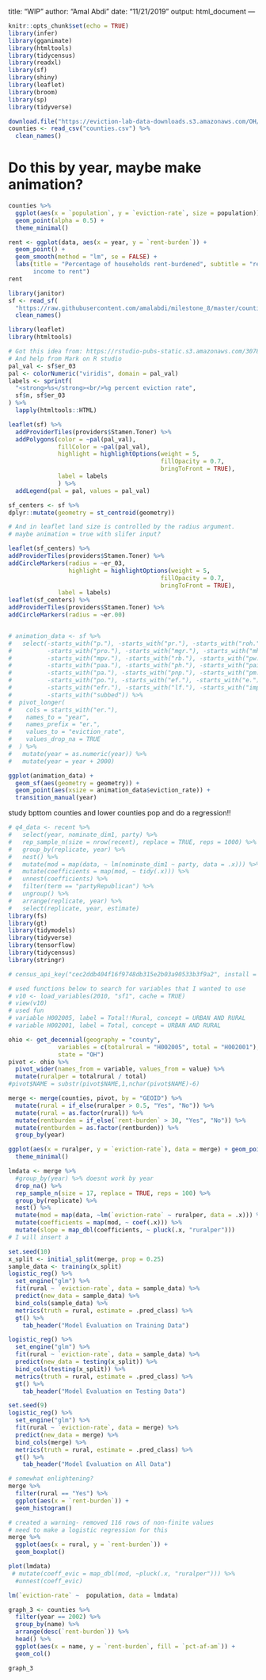 title: "WIP"
author: "Amal Abdi"
date: "11/21/2019"
output: html_document
---

```r
knitr::opts_chunk$set(echo = TRUE)
library(infer)
library(gganimate)
library(htmltools)
library(tidycensus)
library(readxl)
library(sf)
library(shiny)
library(leaflet)
library(broom)
library(sp)
library(tidyverse)
```

```r
download.file("https://eviction-lab-data-downloads.s3.amazonaws.com/OH/counties.csv", "counties.csv")
counties <- read_csv("counties.csv") %>% 
  clean_names()
```
# Do this by year, maybe make animation?

```r
counties %>% 
  ggplot(aes(x = `population`, y = `eviction-rate`, size = population))+
  geom_point(alpha = 0.5) +
  theme_minimal()
```





```r
rent <- ggplot(data, aes(x = year, y = `rent-burden`)) +
  geom_point() +
  geom_smooth(method = "lm", se = FALSE) +
  labs(title = "Percentage of households rent-burdened", subtitle = "rent-burdened = paying > 30% of
       income to rent")
rent
```


```r
library(janitor)
sf <- read_sf(
  "https://raw.githubusercontent.com/amalabdi/milestone_8/master/counties.geojson") %>% 
  clean_names()

```

```r
library(leaflet)
library(htmltools)

# Got this idea from: https://rstudio-pubs-static.s3.amazonaws.com/307862_b8c8460272dc4a2a9023d033d5f3ec34.html
# And help from Mark on R studio
pal_val <- sf$er_03
pal <- colorNumeric("viridis", domain = pal_val)
labels <- sprintf(
  "<strong>%s</strong><br/>%g percent eviction rate",
  sf$n, sf$er_03
) %>% 
  lapply(htmltools::HTML)

leaflet(sf) %>%
  addProviderTiles(providers$Stamen.Toner) %>%
  addPolygons(color = ~pal(pal_val),
              fillColor = ~pal(pal_val),
              highlight = highlightOptions(weight = 5,
                                           fillOpacity = 0.7,
                                           bringToFront = TRUE),
              label = labels
              ) %>% 
  addLegend(pal = pal, values = pal_val)

sf_centers <- sf %>%
dplyr::mutate(geometry = st_centroid(geometry))

# And in leaflet land size is controlled by the radius argument.
# maybe animation = true with slifer input?

leaflet(sf_centers) %>%
addProviderTiles(providers$Stamen.Toner) %>%
addCircleMarkers(radius = ~er_03,
                 highlight = highlightOptions(weight = 5,
                                           fillOpacity = 0.7,
                                           bringToFront = TRUE),
              label = labels)
leaflet(sf_centers) %>%
addProviderTiles(providers$Stamen.Toner) %>%
addCircleMarkers(radius = ~er.00)


# animation_data <- sf %>%
#   select(-starts_with("p."), -starts_with("pr."), -starts_with("roh."),
#          -starts_with("pro."), -starts_with("mgr."), -starts_with("mhi."),
#          -starts_with("mpv."), -starts_with("rb."), -starts_with("pw."),
#          -starts_with("paa."), -starts_with("ph."), -starts_with("pai."),
#          -starts_with("pa."), -starts_with("pnp."), -starts_with("pm."),
#          -starts_with("po."), -starts_with("ef."), -starts_with("e."),
#          -starts_with("efr."), -starts_with("lf."), -starts_with("imputed."),
#          -starts_with("subbed")) %>%
#  pivot_longer(
#    cols = starts_with("er."),
#    names_to = "year",
#    names_prefix = "er.",
#    values_to = "eviction_rate",
#    values_drop_na = TRUE
#  ) %>% 
#   mutate(year = as.numeric(year)) %>% 
#   mutate(year = year + 2000)

ggplot(animation_data) +
  geom_sf(aes(geometry = geometry)) +
  geom_point(aes(xsize = animation_data$eviction_rate)) +
  transition_manual(year)

```



study bpttom counties and lower counties pop and do a regression!!

```r
# q4_data <- recent %>% 
#   select(year, nominate_dim1, party) %>% 
#   rep_sample_n(size = nrow(recent), replace = TRUE, reps = 1000) %>% 
#   group_by(replicate, year) %>% 
#   nest() %>% 
#   mutate(mod = map(data, ~ lm(nominate_dim1 ~ party, data = .x))) %>% 
#   mutate(coefficients = map(mod, ~ tidy(.x))) %>%  
#   unnest(coefficients) %>% 
#   filter(term == "partyRepublican") %>% 
#   ungroup() %>% 
#   arrange(replicate, year) %>% 
#   select(replicate, year, estimate)
library(fs)
library(gt)
library(tidymodels)
library(tidyverse)
library(tensorflow)
library(tidycensus)
library(stringr)

# census_api_key("cec2ddb404f16f9748db315e2b03a90533b3f9a2", install = TRUE)

# used functions below to search for variables that I wanted to use
# v10 <- load_variables(2010, "sf1", cache = TRUE)
# view(v10)
# used fun
# variable H002005, label = Total!!Rural, concept = URBAN AND RURAL
# variable H002001, label = Total, concept = URBAN AND RURAL

ohio <- get_decennial(geography = "county", 
              variables = c(totalrural = "H002005", total = "H002001"), 
              state = "OH")
pivot <- ohio %>% 
  pivot_wider(names_from = variable, values_from = value) %>% 
  mutate(ruralper = totalrural / total)
#pivot$NAME = substr(pivot$NAME,1,nchar(pivot$NAME)-6)

merge <- merge(counties, pivot, by = "GEOID") %>% 
  mutate(rural = if_else(ruralper > 0.5, "Yes", "No")) %>% 
  mutate(rural = as.factor(rural)) %>% 
  mutate(rentburden = if_else(`rent-burden` > 30, "Yes", "No")) %>% 
  mutate(rentburden = as.factor(rentburden)) %>% 
  group_by(year)

ggplot(aes(x = ruralper, y = `eviction-rate`), data = merge) + geom_point()+transition_manual(year)+ geom_smooth() +
  theme_minimal()

lmdata <- merge %>% 
  #group_by(year) %>% doesnt work by year
  drop_na() %>% 
  rep_sample_n(size = 17, replace = TRUE, reps = 100) %>% 
  group_by(replicate) %>% 
  nest() %>% 
  mutate(mod = map(data, ~lm(`eviction-rate` ~ ruralper, data = .x))) %>% 
  mutate(coefficients = map(mod, ~ coef(.x))) %>% 
  mutate(slope = map_dbl(coefficients, ~ pluck(.x, "ruralper")))
# I will insert a 

set.seed(10)
x_split <- initial_split(merge, prop = 0.25)
sample_data <- training(x_split)
logistic_reg() %>% 
  set_engine("glm") %>% 
  fit(rural ~ `eviction-rate`, data = sample_data) %>% 
  predict(new_data = sample_data) %>% 
  bind_cols(sample_data) %>% 
  metrics(truth = rural, estimate = .pred_class) %>% 
  gt() %>% 
    tab_header("Model Evaluation on Training Data")

logistic_reg() %>% 
  set_engine("glm") %>% 
  fit(rural ~ `eviction-rate`, data = sample_data) %>% 
  predict(new_data = testing(x_split)) %>% 
  bind_cols(testing(x_split)) %>% 
  metrics(truth = rural, estimate = .pred_class) %>% 
  gt() %>% 
    tab_header("Model Evaluation on Testing Data")

set.seed(9)
logistic_reg() %>% 
  set_engine("glm") %>% 
  fit(rural ~ `eviction-rate`, data = merge) %>% 
  predict(new_data = merge) %>% 
  bind_cols(merge) %>% 
  metrics(truth = rural, estimate = .pred_class) %>% 
  gt() %>% 
    tab_header("Model Evaluation on All Data")

# somewhat enlightening?
merge %>% 
  filter(rural == "Yes") %>% 
  ggplot(aes(x = `rent-burden`)) +
  geom_histogram()

# created a warning- removed 116 rows of non-finite values
# need to make a logistic regression for this
merge %>% 
  ggplot(aes(x = rural, y = `rent-burden`)) +
  geom_boxplot()

plot(lmdata)
 # mutate(coeff_evic = map_dbl(mod, ~pluck(.x, "ruralper"))) %>%
  #unnest(coeff_evic)

lm(`eviction-rate` ~  population, data = lmdata)
```


```r
graph_3 <- counties %>% 
  filter(year == 2002) %>% 
  group_by(name) %>% 
  arrange(desc(`rent-burden`)) %>% 
  head() %>% 
  ggplot(aes(x = name, y = `rent-burden`, fill = `pct-af-am`)) +
  geom_col()

graph_3
```


